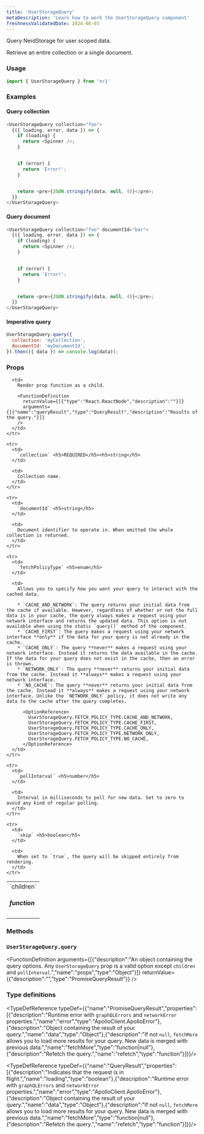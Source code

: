 ```yaml
---
title: 'UserStorageQuery'
metaDescription: 'Learn how to work the UserStorageQuery component'
freshnessValidatedDate: 2024-06-03
---
```


Query NerdStorage for user scoped data.

Retrieve an entire collection or a single document.

### Usage

```js
import { UserStorageQuery } from 'nr1'
```

### Examples

#### Query collection

```js
<UserStorageQuery collection="foo">
  {({ loading, error, data }) => {
    if (loading) {
      return <Spinner />;
    }


    if (error) {
      return 'Error!';
    }


    return <pre>{JSON.stringify(data, null, 4)}</pre>;
  }}
</UserStorageQuery>
```

#### Query document

```js
<UserStorageQuery collection="foo" documentId="bar">
  {({ loading, error, data }) => {
    if (loading) {
      return <Spinner />;
    }


    if (error) {
      return 'Error!';
    }


    return <pre>{JSON.stringify(data, null, 4)}</pre>;
  }}
</UserStorageQuery>
```

#### Imperative query

```js
UserStorageQuery.query({
  collection: 'myCollection',
  documentId: 'myDocumentId',
}).then(({ data }) => console.log(data));
```

### Props

<table>
  <tbody>
    <tr>
      <td>
        `children` <h5>function</h5>
      </td>

      <td>
        Render prop function as a child.

        <FunctionDefinition
          returnValue={[{"type":"React.ReactNode","description":""}]}
          arguments={[{"name":"queryResult","type":"QueryResult","description":"Results of the query."}]}
        />
      </td>
    </tr>

    <tr>
      <td>
        `collection` <h5>REQUIRED</h5><h5>string</h5>
      </td>

      <td>
        Collection name.
      </td>
    </tr>

    <tr>
      <td>
        `documentId` <h5>string</h5>
      </td>

      <td>
        Document identifier to operate in. When omitted the whole collection is returned.
      </td>
    </tr>

    <tr>
      <td>
        `fetchPolicyType` <h5>enum</h5>
      </td>

      <td>
        Allows you to specify how you want your query to interact with the cached data.

        * `CACHE_AND_NETWORK`: The query returns your initial data from the cache if available. However, regardless of whether or not the full data is in your cache, the query always makes a request using your network interface and returns the updated data. This option is not available when using the static `query()` method of the component.
        * `CACHE_FIRST`: The query makes a request using your network interface **only** if the data for your query is not already in the cache.
        * `CACHE_ONLY`: The query **never** makes a request using your network interface. Instead it returns the data available in the cache. If the data for your query does not exist in the cache, then an error is thrown.
        * `NETWORK_ONLY`: The query **never** returns your initial data from the cache. Instead it **always** makes a request using your network interface.
        * `NO_CACHE`: The query **never** returns your initial data from the cache. Instead it **always** makes a request using your network interface. Unlike the `NETWORK_ONLY` policy, it does not write any data to the cache after the query completes.

          <OptionReference>
            UserStorageQuery.FETCH_POLICY_TYPE.CACHE_AND_NETWORK,
            UserStorageQuery.FETCH_POLICY_TYPE.CACHE_FIRST,
            UserStorageQuery.FETCH_POLICY_TYPE.CACHE_ONLY,
            UserStorageQuery.FETCH_POLICY_TYPE.NETWORK_ONLY,
            UserStorageQuery.FETCH_POLICY_TYPE.NO_CACHE,
          </OptionReference>
      </td>
    </tr>

    <tr>
      <td>
        `pollInterval` <h5>number</h5>
      </td>

      <td>
        Interval in milliseconds to poll for new data. Set to zero to avoid any kind of regular polling.
      </td>
    </tr>

    <tr>
      <td>
        `skip` <h5>boolean</h5>
      </td>

      <td>
        When set to `true`, the query will be skipped entirely from rendering.
      </td>
    </tr>
  </tbody>
</table>

### Methods

### `UserStorageQuery.query`

<FunctionDefinition
  arguments={[{"description":"An object containing the query options. Any `UserStorageQuery` prop is a valid option except `children` and `pollInterval`.","name":"props","type":"Object"}]}
  returnValue={{"description":"","type":"PromiseQueryResult"}}
/>

### Type definitions

<TypeDefReference typeDef={{"name":"PromiseQueryResult","properties":[{"description":"Runtime error with `graphQLErrors` and `networkError` properties.","name":"error","type":"ApolloClient.ApolloError"},{"description":"Object containing the result of your query.","name":"data","type":"Object"},{"description":"If not `null`, `fetchMore` allows you to load more results for your query. New data is merged with previous data.","name":"fetchMore","type":"function|null"},{"description":"Refetch the query.","name":"refetch","type":"function"}]}}/>

<TypeDefReference typeDef={{"name":"QueryResult","properties":[{"description":"Indicates that the request is in flight.","name":"loading","type":"boolean"},{"description":"Runtime error with `graphQLErrors` and `networkError` properties.","name":"error","type":"ApolloClient.ApolloError"},{"description":"Object containing the result of your query.","name":"data","type":"Object"},{"description":"If not `null`, `fetchMore` allows you to load more results for your query. New data is merged with previous data.","name":"fetchMore","type":"function|null"},{"description":"Refetch the query.","name":"refetch","type":"function"}]}}/>
